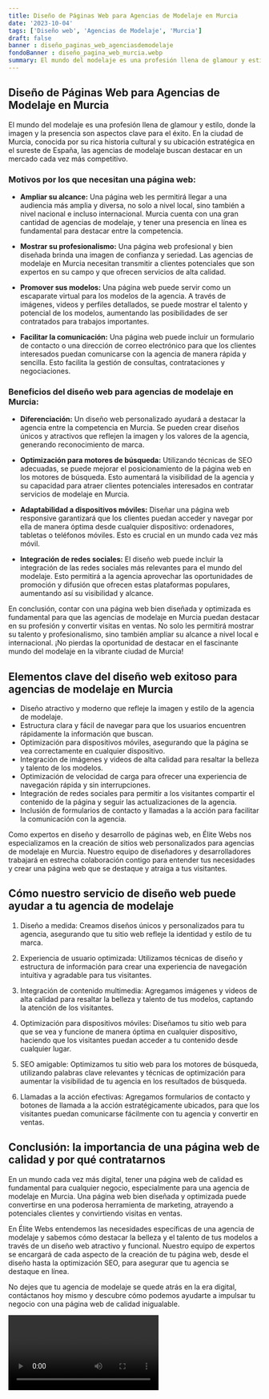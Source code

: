 ```yaml
---
title: Diseño de Páginas Web para Agencias de Modelaje en Murcia
date: '2023-10-04'
tags: ['Diseño web', 'Agencias de Modelaje', 'Murcia']
draft: false
banner : diseño_paginas_web_agenciasdemodelaje
fondoBanner : diseño_pagina_web_murcia.webp
summary: El mundo del modelaje es una profesión llena de glamour y estilo, donde la imagen y la presencia son aspectos clave para el éxito. En la ciudad de Murcia, conocida por su rica historia cultural y su ubicación estratégica en el sureste de España, las agencias de modelaje buscan destacar en un mercado cada vez más competitivo.
---
```


## **Diseño de Páginas Web para Agencias de Modelaje en Murcia**

El mundo del modelaje es una profesión llena de glamour y estilo, donde la imagen y la presencia son aspectos clave para el éxito. En la ciudad de Murcia, conocida por su rica historia cultural y su ubicación estratégica en el sureste de España, las agencias de modelaje buscan destacar en un mercado cada vez más competitivo.

### **Motivos por los que necesitan una página web:**

- **Ampliar su alcance:** Una página web les permitirá llegar a una audiencia más amplia y diversa, no solo a nivel local, sino también a nivel nacional e incluso internacional. Murcia cuenta con una gran cantidad de agencias de modelaje, y tener una presencia en línea es fundamental para destacar entre la competencia.

- **Mostrar su profesionalismo:** Una página web profesional y bien diseñada brinda una imagen de confianza y seriedad. Las agencias de modelaje en Murcia necesitan transmitir a clientes potenciales que son expertos en su campo y que ofrecen servicios de alta calidad.

- **Promover sus modelos:** Una página web puede servir como un escaparate virtual para los modelos de la agencia. A través de imágenes, videos y perfiles detallados, se puede mostrar el talento y potencial de los modelos, aumentando las posibilidades de ser contratados para trabajos importantes.

- **Facilitar la comunicación:** Una página web puede incluir un formulario de contacto o una dirección de correo electrónico para que los clientes interesados puedan comunicarse con la agencia de manera rápida y sencilla. Esto facilita la gestión de consultas, contrataciones y negociaciones.

### **Beneficios del diseño web para agencias de modelaje en Murcia:**

- **Diferenciación:** Un diseño web personalizado ayudará a destacar la agencia entre la competencia en Murcia. Se pueden crear diseños únicos y atractivos que reflejen la imagen y los valores de la agencia, generando reconocimiento de marca.

- **Optimización para motores de búsqueda:** Utilizando técnicas de SEO adecuadas, se puede mejorar el posicionamiento de la página web en los motores de búsqueda. Esto aumentará la visibilidad de la agencia y su capacidad para atraer clientes potenciales interesados en contratar servicios de modelaje en Murcia.

- **Adaptabilidad a dispositivos móviles:** Diseñar una página web responsive garantizará que los clientes puedan acceder y navegar por ella de manera óptima desde cualquier dispositivo: ordenadores, tabletas o teléfonos móviles. Esto es crucial en un mundo cada vez más móvil.

- **Integración de redes sociales:** El diseño web puede incluir la integración de las redes sociales más relevantes para el mundo del modelaje. Esto permitirá a la agencia aprovechar las oportunidades de promoción y difusión que ofrecen estas plataformas populares, aumentando así su visibilidad y alcance.

En conclusión, contar con una página web bien diseñada y optimizada es fundamental para que las agencias de modelaje en Murcia puedan destacar en su profesión y convertir visitas en ventas. No solo les permitirá mostrar su talento y profesionalismo, sino también ampliar su alcance a nivel local e internacional. ¡No pierdas la oportunidad de destacar en el fascinante mundo del modelaje en la vibrante ciudad de Murcia!

<GifSeo />

<Cta />

## Elementos clave del diseño web exitoso para agencias de modelaje en Murcia

- Diseño atractivo y moderno que refleje la imagen y estilo de la agencia de modelaje.
- Estructura clara y fácil de navegar para que los usuarios encuentren rápidamente la información que buscan.
- Optimización para dispositivos móviles, asegurando que la página se vea correctamente en cualquier dispositivo.
- Integración de imágenes y videos de alta calidad para resaltar la belleza y talento de los modelos.
- Optimización de velocidad de carga para ofrecer una experiencia de navegación rápida y sin interrupciones.
- Integración de redes sociales para permitir a los visitantes compartir el contenido de la página y seguir las actualizaciones de la agencia.
- Inclusión de formularios de contacto y llamadas a la acción para facilitar la comunicación con la agencia.

Como expertos en diseño y desarrollo de páginas web, en Élite Webs nos especializamos en la creación de sitios web personalizados para agencias de modelaje en Murcia. Nuestro equipo de diseñadores y desarrolladores trabajará en estrecha colaboración contigo para entender tus necesidades y crear una página web que se destaque y atraiga a tus visitantes.

## Cómo nuestro servicio de diseño web puede ayudar a tu agencia de modelaje

1. Diseño a medida: Creamos diseños únicos y personalizados para tu agencia, asegurando que tu sitio web refleje la identidad y estilo de tu marca.

2. Experiencia de usuario optimizada: Utilizamos técnicas de diseño y estructura de información para crear una experiencia de navegación intuitiva y agradable para tus visitantes.

3. Integración de contenido multimedia: Agregamos imágenes y videos de alta calidad para resaltar la belleza y talento de tus modelos, captando la atención de los visitantes.

4. Optimización para dispositivos móviles: Diseñamos tu sitio web para que se vea y funcione de manera óptima en cualquier dispositivo, haciendo que los visitantes puedan acceder a tu contenido desde cualquier lugar.

5. SEO amigable: Optimizamos tu sitio web para los motores de búsqueda, utilizando palabras clave relevantes y técnicas de optimización para aumentar la visibilidad de tu agencia en los resultados de búsqueda.

6. Llamadas a la acción efectivas: Agregamos formularios de contacto y botones de llamada a la acción estratégicamente ubicados, para que los visitantes puedan comunicarse fácilmente con tu agencia y convertir en ventas.

## Conclusión: la importancia de una página web de calidad y por qué contratarnos

En un mundo cada vez más digital, tener una página web de calidad es fundamental para cualquier negocio, especialmente para una agencia de modelaje en Murcia. Una página web bien diseñada y optimizada puede convertirse en una poderosa herramienta de marketing, atrayendo a potenciales clientes y convirtiendo visitas en ventas.

En Élite Webs entendemos las necesidades específicas de una agencia de modelaje y sabemos cómo destacar la belleza y el talento de tus modelos a través de un diseño web atractivo y funcional. Nuestro equipo de expertos se encargará de cada aspecto de la creación de tu página web, desde el diseño hasta la optimización SEO, para asegurar que tu agencia se destaque en línea.

No dejes que tu agencia de modelaje se quede atrás en la era digital, contáctanos hoy mismo y descubre cómo podemos ayudarte a impulsar tu negocio con una página web de calidad inigualable.

<Video />

<CtaBot job='Agencias de Modelaje' city='Murcia'/>

<Gmaps query='Murcia+españa+maps' />